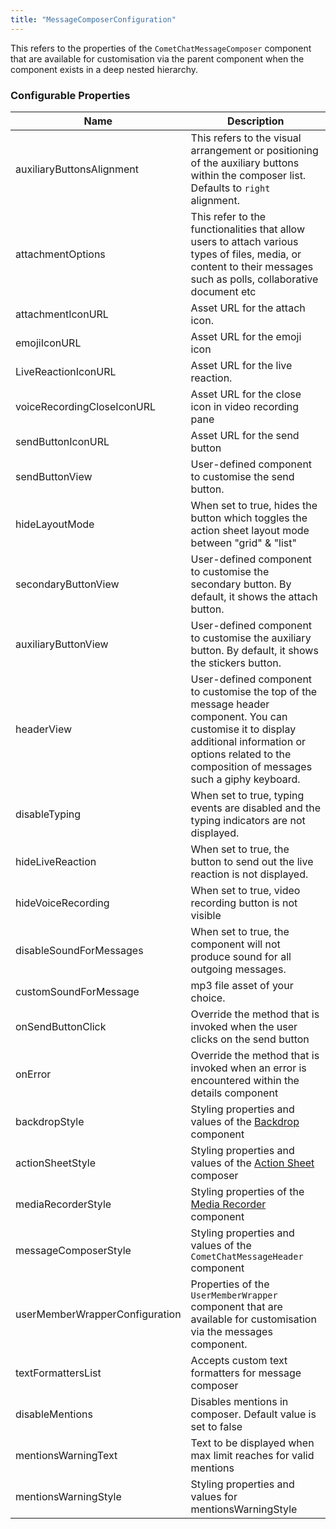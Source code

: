 ```yaml
---
title: "MessageComposerConfiguration"
---
```


This refers to the properties of the `CometChatMessageComposer` component that are available for customisation via the parent component when the component exists in a deep nested hierarchy.

### Configurable Properties

| Name                           | Description                                                                                                                                                                                                  |
| ------------------------------ | ------------------------------------------------------------------------------------------------------------------------------------------------------------------------------------------------------------ |
| auxiliaryButtonsAlignment      | This refers to the visual arrangement or positioning of the auxiliary buttons within the composer list. Defaults to `right` alignment.                                                                       |
| attachmentOptions              | This refer to the functionalities that allow users to attach various types of files, media, or content to their messages such as polls, collaborative document etc                                           |
| attachmentIconURL              | Asset URL for the attach icon.                                                                                                                                                                               |
| emojiIconURL                   | Asset URL for the emoji icon                                                                                                                                                                                 |
| LiveReactionIconURL            | Asset URL for the live reaction.                                                                                                                                                                             |
| voiceRecordingCloseIconURL     | Asset URL for the close icon in video recording pane                                                                                                                                                         |
| sendButtonIconURL              | Asset URL for the send button                                                                                                                                                                                |
| sendButtonView                 | User-defined component to customise the send button.                                                                                                                                                         |
| hideLayoutMode                 | When set to true, hides the button which toggles the action sheet layout mode between "grid" & "list"                                                                                                        |
| secondaryButtonView            | User-defined component to customise the secondary button. By default, it shows the attach button.                                                                                                            |
| auxiliaryButtonView            | User-defined component to customise the auxiliary button. By default, it shows the stickers button.                                                                                                          |
| headerView                     | User-defined component to customise the top of the message header component. You can customise it to display additional information or options related to the composition of messages such a giphy keyboard. |
| disableTyping                  | When set to true, typing events are disabled and the typing indicators are not displayed.                                                                                                                    |
| hideLiveReaction               | When set to true, the button to send out the live reaction is not displayed.                                                                                                                                 |
| hideVoiceRecording             | When set to true, video recording button is not visible                                                                                                                                                      |
| disableSoundForMessages        | When set to true, the component will not produce sound for all outgoing messages.                                                                                                                            |
| customSoundForMessage          | mp3 file asset of your choice.                                                                                                                                                                               |
| onSendButtonClick              | Override the method that is invoked when the user clicks on the send button                                                                                                                                  |
| onError                        | Override the method that is invoked when an error is encountered within the details component                                                                                                                |
| backdropStyle                  | Styling properties and values of the [Backdrop](/web-elements/backdrop) component                                                                                                                       |
| actionSheetStyle               | Styling properties and values of the [Action Sheet](/web-elements/action-sheet) composer                                                                                                                |
| mediaRecorderStyle             | Styling properties of the [Media Recorder](/web-elements/media-recorder) component                                                                                                                      |
| messageComposerStyle           | Styling properties and values of the `CometChatMessageHeader` component                                                                                                                                      |
| userMemberWrapperConfiguration | Properties of the `UserMemberWrapper` component that are available for customisation via the messages component.                                                                                             |
| textFormattersList             | Accepts custom text formatters for message composer                                                                                                                                                          |
| disableMentions                | Disables mentions in composer. Default value is set to false                                                                                                                                                 |
| mentionsWarningText            | Text to be displayed when max limit reaches for valid mentions                                                                                                                                               |
| mentionsWarningStyle           | Styling properties and values for mentionsWarningStyle                                                                                                                                                       |
